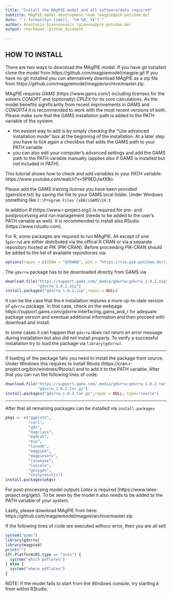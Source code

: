 ```yaml
---
title: "Install the MAgPIE model and all software/data required"
subtitle: MAgPIE model development team (magpie@pik-potsdam.de)
date: "`r format(Sys.time(), '%d %B, %Y')`"
author: Anastasis Giannousakis (giannou@pik-potsdam.de)
output: rmarkdown::github_document
  
---
```


## HOW TO INSTALL
There are two ways to download the MAgPIE model. If you have git installed clone the model from https://github.com/magpiemodel/magpie.git If you have no git installed you can alternatively download MAgPIE as a zip file from https://github.com/magpiemodel/magpie/archive/master.zip.

MAgPIE requires *GAMS* (https://www.gams.com/) including licenses for the
solvers *CONOPT* and (optionally) *CPLEX* for its core calculations. As the model benefits significantly from recent improvements in *GAMS* and *CONOPT4* 
it is recommended to work with the most recent versions of both. Please make sure that the GAMS installation path is added to the PATH variable
of the system:

* the easiest way to add is by simply checking the "Use advanced installation mode" box at the beginning of the installation. At a later step you have to tick again a checkbox that adds the GAMS path to your PATH variable
* you can also edit your computer's advanced settings and add the GAMS path to the PATH variable manually (applies also if GAMS is installed but not included in PATH).

This tutorial shows how to check and add variables to your PATH variable: https://www.youtube.com/watch?v=5P9EDJwfXBo

Please add the GAMS training license you have been provided (gamslice.txt) by saving the file to your GAMS local folder. Under Windows something like `C:\Program Files (x86)\GAMS\24.3`

In addition *R* (https://www.r-project.org/) is required for pre- and
postprocessing and run management (needs to be added to the user's PATH variable
as well). It is recommended to install also RSudio (https://www.rstudio.com).

For R, some packages are required to run MAgPIE. All except of one (`gdxrrw`) are
either distributed via the offical R CRAN or via a separate repository hosted at
PIK (PIK-CRAN). Before proceeding PIK-CRAN should be added to the list of
available repositories via:
```r
options(repos = c(CRAN = "@CRAN@", pik = "https://rse.pik-potsdam.de/r/packages"))
```

The `gdxrrw` package has to be downloaded directly from GAMS via
```r
download.file("https://support.gams.com/_media/gdxrrw:gdxrrw_1.0.2.zip",
              "gdxrrw_1.0.2.zip")
install.packages("gdxrrw_1.0.2.zip",repos = NULL)
```

It can be the case that the `R` installation reqiures a more up-to-date version of
`gdxrrw` package. In that case, check on the webpage https://support.gams.com/gdxrrw:interfacing_gams_and_r
for adequate package version and eventual additional information and then proceed 
with download and install.

In some cases it can happen that `gdxrrw` does not return an error message during
installation but also did not install properly. To verify a successful
installation try to load the package via `library(gdxrrw)`.

--------------------------------------------------------------------------------

If loading of the package fails you need to install the package from source.
Under Windows this requires to install Rtools
(https://cran.r-project.org/bin/windows/Rtools/) and to add it to the PATH
variable. After that you can run the following lines of code:

```r
download.file("https://support.gams.com/_media/gdxrrw:gdxrrw_1.0.2.tar.gz",
              "gdxrrw_1.0.2.tar.gz")
install.packages("gdxrrw_1.0.2.tar.gz",repos = NULL, type="source")
```

--------------------------------------------------------------------------------


After that all remaining packages can be installed via `install.packages`

```r
pkgs <- c("ggplot2",
          "curl",
          "gdx",
          "magclass",
          "madrat",
          "mip",
          "lucode",
          "magpie4",
          "magpiesets",
          "lusweave",
          "luscale",
          "goxygen",
          "shinyresults")
install.packages(pkgs)
```

For post-processing model outputs *Latex* is required
(https://www.latex-project.org/get/). To be seen by the model it also needs to
be added to the PATH variable of your system.

Lastly, please download MAgPIE from here: https://github.com/magpiemodel/magpie/archive/master.zip

If the following lines of code are executed withour error, then you are all set!
```r
system("gams")
library(gdxrrw)
library(magpie4)
print("")
if(.Platform$OS.type == "unix") {
  system("which pdflatex")
} else {
  system("where pdflatex")
}
```
NOTE: If the model fails to start from the Windows console, try starting it from within RStudio.

